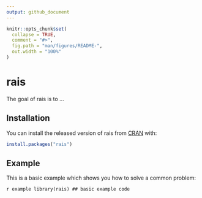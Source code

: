 ```yaml
---
output: github_document
---
```


<!-- README.md is generated from README.Rmd. Please edit that file -->

```r
knitr::opts_chunk$set(
  collapse = TRUE,
  comment = "#>",
  fig.path = "man/figures/README-",
  out.width = "100%"
)
```

# rais

<!-- badges: start -->
<!-- badges: end -->

The goal of rais is to ...

## Installation

You can install the released version of rais from [CRAN](https://CRAN.R-project.org) with:

``` r
install.packages("rais")
```

## Example

This is a basic example which shows you how to solve a common problem:

```r example
library(rais)
## basic example code
```

